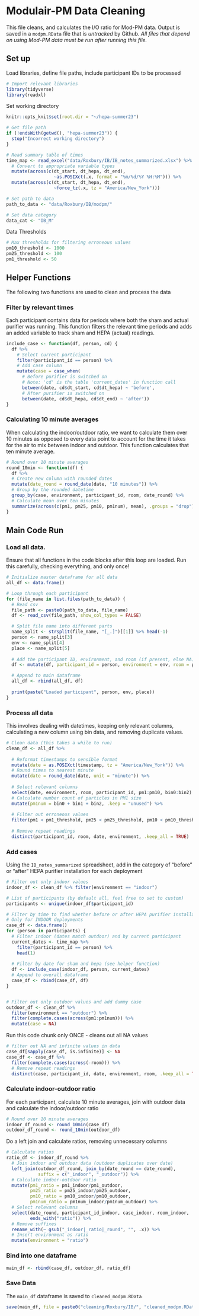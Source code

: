 # Modulair-PM Data Cleaning
This file cleans, and calculates the I/O ratio for Mod-PM data. Output is saved in a `modpm.RData` file that is *untracked* by Github. *All files that depend on using Mod-PM data must be run after running this file.*


## Set up
Load libraries, define file paths, include participant IDs to be processed
```r
# Import relevant libraries
library(tidyverse)
library(readxl)
```
Set working directory
```r
knitr::opts_knit$set(root.dir = "~/hepa-summer23")
```

```r
# Get file path
if (!endsWith(getwd(), "hepa-summer23")) {
  stop("Incorrect working directory")
}
```

```r
# Read summary table of times
time_map <- read_excel("data/Roxbury/IB/IB_notes_summarized.xlsx") %>%
  # Convert to appropriate variable types
  mutate(across(c(dt_start, dt_hepa, dt_end), 
                  ~as.POSIXct(.x, format = "%m/%d/%Y %H:%M"))) %>%
  mutate(across(c(dt_start, dt_hepa, dt_end), 
                  ~force_tz(.x, tz = "America/New_York")))
```


```r
# Set path to data
path_to_data <- "data/Roxbury/IB/modpm/"

# Set data category
data_cat <- "IB_M"
```

Data Thresholds
```r
# Max thresholds for filtering erroneous values
pm10_threshold <- 1000
pm25_threshold <- 100
pm1_threshold <- 50
```

## Helper Functions
The following two functions are used to clean and process the data

### Filter by relevant times
Each participant contains data for periods where both the sham and actual purifier was running. This function filters the relevant time periods and adds an added variable to track sham and HEPA (actual) readings.
```r
include_case <- function(df, person, cd) {
  df %>%
    # Select current participant
    filter(participant_id == person) %>%
    # Add case column
    mutate(case = case_when(
      # Before purifier is switched on
      # Note: 'cd' is the table 'current_dates' in function call
      between(date, cd$dt_start, cd$dt_hepa) ~ 'before',
      # After purifier is switched on
      between(date, cd$dt_hepa, cd$dt_end) ~ 'after'))
}
```

### Calculating 10 minute averages
When calculating the indoor/outdoor ratio, we want to calculate them over 10 minutes as opposed to every data point to account for the time it takes for the air to mix between indoor and outdoor. This function calculates that ten minute average.
```r
# Round over 10 minute averages
round_10min <- function(df) {
  df %>%
  # Create new column with rounded dates
  mutate(date_round = round_date(date, "10 minutes")) %>%
  # Group by the rounded datetime
  group_by(case, environment, participant_id, room, date_round) %>%
  # Calculate mean over ten minutes
  summarize(across(c(pm1, pm25, pm10, pm1num), mean), .groups = "drop")
}

```

## Main Code Run
### Load all data. 
Ensure that all functions in the code blocks after this loop are loaded. Run this carefully, checking everything, and only once!
```r
# Initialize master dataframe for all data
all_df <- data.frame()

# Loop through each participant
for (file_name in list.files(path_to_data)) {
  # Read csv
  file_path <- paste0(path_to_data, file_name)
  df <- read_csv(file_path, show_col_types = FALSE)

  # Split file name into different parts
  name_split <- strsplit(file_name, "[_.]")[[1]] %>% head(-1)
  person <- name_split[3]
  env <- name_split[4]
  place <- name_split[5]
  
  # Add the participant ID, environment, and room (if present, else NA)
  df <- mutate(df, participant_id = person, environment = env, room = place)

  # Append to main dataframe
  all_df <- rbind(all_df, df)
  
  print(paste("Loaded participant", person, env, place))
}
```

### Process all data
This involves dealing with datetimes, keeping only relevant columns, calculating a new column using bin data, and removing duplicate values.
```r
# Clean data (this takes a while to run)
clean_df <- all_df %>%
  
  # Reformat timestamps to sensible format
  mutate(date = as.POSIXct(timestamp, tz = "America/New_York")) %>%
  # Round times to nearest minute
  mutate(date = round_date(date, unit = "minute")) %>%
  
  # Select relevant columns
  select(date, environment, room, participant_id, pm1:pm10, bin0:bin2) %>%
  # Calculate number count of particles in PM1 size
  mutate(pm1num = bin0 + bin1 + bin2, .keep = "unused") %>%
  
  # Filter out erroneous values
  filter(pm1 < pm1_threshold, pm25 < pm25_threshold, pm10 < pm10_threshold) %>%
  
  # Remove repeat readings
  distinct(participant_id, room, date, environment, .keep_all = TRUE)
```

### Add cases
Using the `IB_notes_summarized` spreadsheet, add in the category of "before" or "after" HEPA purifier installation for each deployment
```r
# Filter out only indoor values
indoor_df <- clean_df %>% filter(environment == "indoor")

# List of participants (by default all, feel free to set to custom)
participants <- unique(indoor_df$participant_id)

# Filter by time to find whether before or after HEPA purifier installation
# Only for INDOOR deployments
case_df <- data.frame()
for (person in participants) {
  # Filter indoor (dates match outdoor) and by current participant
  current_dates <- time_map %>%
    filter(participant_id == person) %>% 
    head(1)
  
  # Filter by date for sham and hepa (see helper function)
  df <- include_case(indoor_df, person, current_dates)
  # Append to overall dataframe
  case_df <- rbind(case_df, df)
}


# Filter out only outdoor values and add dummy case
outdoor_df <- clean_df %>% 
  filter(environment == "outdoor") %>%
  filter(complete.cases(across(pm1:pm1num))) %>%
  mutate(case = NA)
```

Run this code chunk only ONCE - cleans out all NA values
```r
# filter out NA and infinite values in data
case_df[sapply(case_df, is.infinite)] <- NA
case_df <- case_df %>%
  filter(complete.cases(across(-room))) %>%
  # Remove repeat readings
  distinct(case, participant_id, date, environment, room, .keep_all = TRUE)
```


### Calculate indoor-outdoor ratio
For each participant, calculate 10 minute averages, join with outdoor data and calculate the indoor/outdoor ratio
```r
# Round over 10 minute averages
indoor_df_round <- round_10min(case_df)
outdoor_df_round <- round_10min(outdoor_df)
```

Do a left join and calculate ratios, removing unnecessary columns
```r
# Calculate ratios
ratio_df <- indoor_df_round %>% 
  # Join indoor and outdoor data (outdoor duplicates over date)
  left_join(outdoor_df_round, join_by(date_round == date_round), 
            suffix = c("_indoor", "_outdoor")) %>%
  # Calculate indoor-outdoor ratio
  mutate(pm1_ratio = pm1_indoor/pm1_outdoor, 
         pm25_ratio = pm25_indoor/pm25_outdoor, 
         pm10_ratio = pm10_indoor/pm10_outdoor, 
         pm1num_ratio = pm1num_indoor/pm1num_outdoor) %>%
  # Select relevant columns
  select(date_round, participant_id_indoor, case_indoor, room_indoor, 
         ends_with("ratio")) %>%
  # Remove suffixes
  rename_with(~ gsub("_indoor|_ratio|_round", "", .x)) %>%
  # Insert environment as ratio
  mutate(environment = "ratio")
```

### Bind into one dataframe
```r
main_df <- rbind(case_df, outdoor_df, ratio_df) 
```

### Save Data
The `main_df` dataframe is saved to `cleaned_modpm.RData`
```r
save(main_df, file = paste0("cleaning/Roxbury/IB/", "cleaned_modpm.RData"))
```
